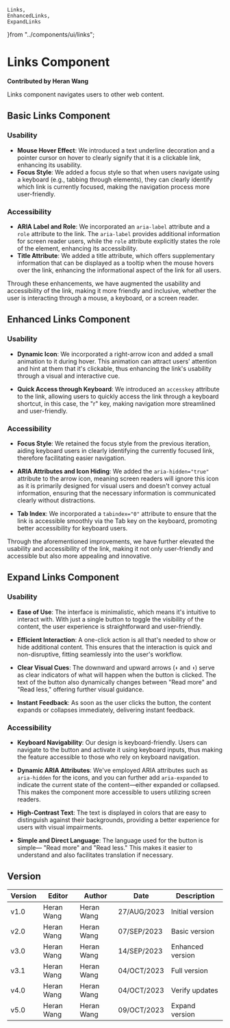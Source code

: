     Links,
    EnhancedLinks,
    ExpandLinks 
}from "../components/ui/links";

# Links Component

**Contributed by Heran Wang**

Links component navigates users to other web content.


## Basic Links Component
<Links />

### Usability
- **Mouse Hover Effect**: We introduced a text underline decoration and a pointer cursor on hover to clearly signify that it is a clickable link, enhancing its usability.
- **Focus Style**: We added a focus style so that when users navigate using a keyboard (e.g., tabbing through elements), they can clearly identify which link is currently focused, making the navigation process more user-friendly.

### Accessibility
- **ARIA Label and Role**: We incorporated an `aria-label` attribute and a `role` attribute to the link. The `aria-label` provides additional information for screen reader users, while the `role` attribute explicitly states the role of the element, enhancing its accessibility.
- **Title Attribute**: We added a title attribute, which offers supplementary information that can be displayed as a tooltip when the mouse hovers over the link, enhancing the informational aspect of the link for all users.

Through these enhancements, we have augmented the usability and accessibility of the link, making it more friendly and inclusive, whether the user is interacting through a mouse, a keyboard, or a screen reader.

## Enhanced Links Component
<EnhancedLinks />


### Usability

- **Dynamic Icon**: We incorporated a right-arrow icon and added a small animation to it during hover. This animation can attract users' attention and hint at them that it's clickable, thus enhancing the link's usability through a visual and interactive cue.
  
- **Quick Access through Keyboard**: We introduced an `accesskey` attribute to the link, allowing users to quickly access the link through a keyboard shortcut, in this case, the "r" key, making navigation more streamlined and user-friendly.

### Accessibility

- **Focus Style**: We retained the focus style from the previous iteration, aiding keyboard users in clearly identifying the currently focused link, therefore facilitating easier navigation.
  
- **ARIA Attributes and Icon Hiding**: We added the `aria-hidden="true"` attribute to the arrow icon, meaning screen readers will ignore this icon as it is primarily designed for visual users and doesn't convey actual information, ensuring that the necessary information is communicated clearly without distractions.
  
- **Tab Index**: We incorporated a `tabindex="0"` attribute to ensure that the link is accessible smoothly via the Tab key on the keyboard, promoting better accessibility for keyboard users.

Through the aforementioned improvements, we have further elevated the usability and accessibility of the link, making it not only user-friendly and accessible but also more appealing and innovative.

## Expand Links Component
<ExpandLinks />

### Usability

- **Ease of Use**: The interface is minimalistic, which means it's intuitive to interact with. With just a single button to toggle the visibility of the content, the user experience is straightforward and user-friendly.

- **Efficient Interaction**: A one-click action is all that's needed to show or hide additional content. This ensures that the interaction is quick and non-disruptive, fitting seamlessly into the user's workflow.

- **Clear Visual Cues**: The downward and upward arrows (`⬇` and `⬆`) serve as clear indicators of what will happen when the button is clicked. The text of the button also dynamically changes between "Read more" and "Read less," offering further visual guidance.

- **Instant Feedback**: As soon as the user clicks the button, the content expands or collapses immediately, delivering instant feedback.

### Accessibility

- **Keyboard Navigability**: Our design is keyboard-friendly. Users can navigate to the button and activate it using keyboard inputs, thus making the feature accessible to those who rely on keyboard navigation.

- **Dynamic ARIA Attributes**: We've employed ARIA attributes such as `aria-hidden` for the icons, and you can further add `aria-expanded` to indicate the current state of the content—either expanded or collapsed. This makes the component more accessible to users utilizing screen readers.

- **High-Contrast Text**: The text is displayed in colors that are easy to distinguish against their backgrounds, providing a better experience for users with visual impairments.

- **Simple and Direct Language**: The language used for the button is simple— "Read more" and "Read less." This makes it easier to understand and also facilitates translation if necessary.

## Version
| Version | Editor | Author | Date | Description |
| ---- | ---- | ---- | ---- | ---- |
| v1.0 | Heran Wang | Heran Wang | 27/AUG/2023 | Initial version |
| v2.0 | Heran Wang | Heran Wang | 07/SEP/2023 | Basic version |
| v3.0 | Heran Wang | Heran Wang | 14/SEP/2023 | Enhanced version |
| v3.1 | Heran Wang | Heran Wang | 04/OCT/2023 | Full version |
| v4.0 | Heran Wang | Heran Wang | 04/OCT/2023 | Verify updates |
| v5.0 | Heran Wang | Heran Wang | 09/OCT/2023 | Expand version |